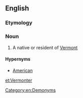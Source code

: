 ==English==

===Etymology===
{{suffix|Vermont|er|lang=en}}

===Noun===
{{en-noun}}

# A native or resident of [[Vermont]]

====Hypernyms====
* [[American]]

[[Category:en:Demonyms]]

[[et:Vermonter]]